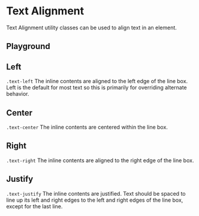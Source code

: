 
<Meta of={TextAlignmentStories} />

# Text Alignment

Text Alignment utility classes can be used to align text in an element.

## Playground

<Canvas of={TextAlignmentStories.Left} />
<Controls of={TextAlignmentStories.Left} />

## Left

`.text-left` The inline contents are aligned to the left edge of the line box. Left is the default for most text so this is primarily for overriding alternate behavior.

<Canvas of={TextAlignmentStories.Left} />

## Center

`.text-center` The inline contents are centered within the line box.

<Canvas of={TextAlignmentStories.Center} />

## Right

`.text-right` The inline contents are aligned to the right edge of the line box.

<Canvas of={TextAlignmentStories.Right} />

## Justify

`.text-justify` The inline contents are justified. Text should be spaced to line up its left and right edges to the left and right edges of the line box, except for the last line.

<Canvas of={TextAlignmentStories.Justify} />

